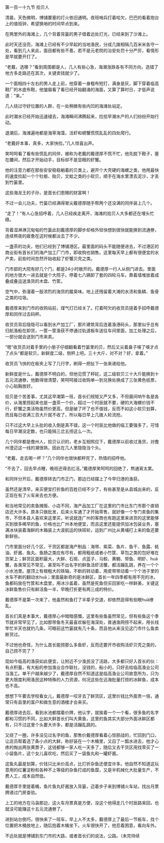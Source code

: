 

第一百一十九节 拾贝人

清晨，天色微明，博铺要塞的灯火依旧通明。夜班哨兵打着哈欠，巴巴的看着炮台上的值班钟，希望换哨的时间早点到来。

在两里外的海滩上，几个背着背篓的男子借着远处灯光，已经来到了沙滩上。

此时天还没亮，海滩上已经有不少早起的当地渔民，分成几拨相隔几百米米各守一处，看到几人来此，面目都有些不善。若不是元老院的治安处罚十分严厉，看情形是早就要开打了。

“老戴，选哪？”看到周围都是人，几人有些心急，海潮涨跌各有不同方向，选错了地方多走路还在其次，关键卖钱就少了。

一个面相四十左右的男人走上前，他穿着一身粗布短打，满身是灰，脚下穿着临高鞋厂的木底布鞋，他皱眉看了看已经开始翻涌的海面，又算了算时日，才低声说道：“来。”

几人绕过守好位置的人群，在一处稍微有些内凹的海滩处站定。

此时潮水已经开始迅速褪去，海滩瞬间沸腾起来，捡拾早潮水产的人们纷纷开始行动。

退潮后，海滩遍地都是海草海藻，活虾和螃蟹慌慌乱乱的四处爬行。

“老戴好本事，真多，大家快捡。”几人惊喜出声。

笑呵呵看了看有些慌乱的同伴，被称为老戴的戴德厚不慌不忙，他先脱下鞋子，塞在腰间，然后才开始动手，目标却不是显眼的虾蟹。

他的注意力都在那些安安稳稳躺着的贝类上，避开个大壳硬的海螺之类，他用最快的速度捡起一个个牡蛎、贻贝，文蛤之类的小软贝，顺手在海水里漂去泥沙，才丢到竹篓里。

这些海龙王的子孙，是首长们恩赐的财富啊！

不过一会儿功夫，竹篓已经满得冒尖戴德厚随手帮两个还没满的同伴装上几个。

“走了！”有人心急招呼着，几人已经疾走离开，海滩的拾贝人大多都还在埋头忙碌。

背着湿淋淋沉甸甸的竹篓此刻戴德厚的脚步却格外轻快想到很快就能换到流通劵，连续熬夜的疲惫在这时候都淡去了不少。

一盏茶的功夫，他们已经到了博铺港区。最里面的码头不能随便进去，不过港区的商业街有首长们的海产加工厂门市，即收购也销售。这里每天早上都有很便宜的水产卖，前些时间忽然开始收起了虾蟹贝壳之类。

门市部的大院有好几个门，都是24小时敞开的。戴德厚一行人从侧门进去。里面的地方很大一进去就是个大院子。停着七八辆卸了套的四轮马车。靠着墙堆放着成叠成叠运送渔货的木盘、竹筐。

空气中，弥漫着一股浓烈的海货的腥臭味。地上还残留着大滩的水渍和鱼鳞、鱼骨之类的垃圾。

戴德厚来到门市的收购站前，煤气灯已经关了。打着呵欠的收货员搓着手招呼戴德厚和同伴过去码秤。

收货员背后隐隐可以看到水产加工厂，那片建筑背后连着渔港码头，那里似乎总有归航渔船在卸货，一筐一筐渔获不停通过轨道板车送往车间里面，加工处理之后，一部分就会送到门市来卖。

“嗯”收货员对着手里的小册子仔细翻看着竹篓里的贝，然后又尖着鼻子嗅了嗅才点了点头“都是软贝，新鲜度二级，倒秤上吧。三十大斤，对不对？好，拿着。”

收货员飞快的在板夹上写了几行字，刷得一把扯下一张来递给他。

新鲜度是什么，戴德厚不明白的，但他见惯了秤砣，这二级软贝三十大斤能换到十五元流通劵，他数得很清楚，笑呵呵接过收购单—到兑换处换成了三张黄色纸票，小心贴胸放好。

拾贝是个苦差事，尤其这早潮第一班，首长们规矩又严又多，不但晨间响午各是各价，从海里捞起来也是一盏茶一个价，超过一个时辰就不要，硬的大海螺价钱不行，虾蟹之类活物虽然价更高，但是破了坏了也不值钱，反而不如这小软贝划算，而且每日收满三百大斤就不收了，所以每日早上几拨人轮流抢。

只不过这大早上头批的收入倒是真不错，这一个时辰比他做的临工要强多了，可惜每日早潮没定数，也只能隔三岔五捞这么一次。

几个同伴都是儋州人，拾贝认识的，老乡互相照应下，戴德厚以前收过渔货，对儋州澄迈这一线的潮很熟，因此在几人里隐隐当个头。

“老戴，走去喝一杯？”几个同伴也很快都秤完了，热情的招呼他。

“不去了，回去早点睡，晚班还得去扛活。”戴德厚笑呵呵的回绝了，熬通宵太累。

和同伴分开后，戴德厚转去门市正门，那边已经摆上了今早归港的渔获。

虽然还是清早，来买便宜打折鱼的百姓已经不少了，有些甚至是从县城出来的，反正现在有了火车来去也方便。

和当地常见的卖鱼摊贩、小店不同，海产品加工厂在这里的门市比东门市那个直销店还大许多。原本只做批发，后来火车通了才开始零售，就好像一个专门卖鱼的集市，不但本县人喜欢来这里买，听说就连广州的客商也有跑这里来进货的这里能够买到很多稀罕的鱼，价格也比广州本地便宜，而且这里还能提供加冰包装业务，塞满冰块装着海鲜的木箱装上大波航运的快班轮，运到广州比从黄埔打上来的鱼还要新鲜些。

门市里面分好几个区，干货区都是海产制品：海带、紫菜、鱼片、鱼干、鱼露、蚝油、虾酱、鱼丸、鱼肠之类应有尽有，都用粗纸或者小竹筐、草包之类的包好堆在货架上；鲜货区面积最大，大鲜、石斑、点蓝子、马鲛、黄鲷、带鱼、明虾、huā蟹，各类常见不常见，甚至叫不出名字的鲜鱼活虾活蟹，都活蹦乱跳，养在一个个小水池里。屋顶上有根粗大的铁轴，不断的转动着，用皮带带动着一个个池子里的水车不断的翻动水huā；里面最新奇的是冰鲜区，首长一年四季都有用不完的冰，鱼都码放在竹筐和木盘里，用冰沙盖着，虽然是死鱼但买回家吃一样鲜美，关键这冰鲜鱼售价只有鲜活鱼一半，早晚打折更有两三成的特价。

戴德厚不是第一次来了，他虽然和鱼打了半辈子交道，却依然逛得有些眼huā缭乱。

首长们真是本事大，戴德厚心中暗暗感慨，这里有些鱼虽然常见，但有些鱼这个季节就非常罕见了，比如那带鱼冬天最喜欢躲在海深处，普通渔网捞不起来，用长线竿忙半天也就钓几条，可眼前这竹篓就有几十条，而且他从来没见这门市什么鱼卖断货过。

不过他也奇怪，为什么首长能捞那么多鱼虾，反而还要开市收购活虾贝壳之类的，自己捞不完了？

现如今临高的渔获如此便宜，让附近不少渔民没了活路，大多都只好入首长的伙：有点积蓄，有大船的参加渔业合作联社，没钱的，船小的，只好去给临高渔业公司当渔工。单干户越来越少了，戴德厚自然不知道这是临高渔业公司故意所为，只为更大限度利用渔民这种特殊的人力资源，何况这些在远海批量打捞的冰鲜鱼，成本也不高。

想想下午要去学校看女儿，戴德厚一咬牙去了鲜货区，这里价钱比外面贵一倍，通常只有县里的富户和做生意的酒楼才会来买。

戴德厚进去后，看到水池都摆着价牌，他认字，就挨着一个一个看，很多鱼的名字都和习惯的不同，比如大鲜首长们叫大黄鱼，这里的鱼其实大部分外面冰鲜区都有，只不过这里个头要大许多，都是活蹦乱跳的。

又绕了一圈，许多没见过名字的鱼，那售价戴德厚看着心惊胆战的，忙回到门口，让店员帮着选了条小点的大鲜，称好装在一个木桶里，又舀了一瓢水进去，他才心疼的掏出两张黄票子，这钱都够一家人吃一天多了，随后又去干货区用找零买了一小袋鱼片，这个女儿喜欢吃，然后买了一袋鱼丸和一罐虾酱。

这鱼丸最是划算，价钱只比米价高点，比打折杂鱼还便宜许多。他自然不知道这玩意用的红薯淀粉和各种不上等级的杂鱼打成的鱼糜，又是半机械化大批量生产，不费人工，成本自然低。

戴德厚手里提着桶，鱼片鱼丸虾酱放入背篓，迈着步子来到博铺火车站，找出月票牌递过门房查验。

上工的地方在马袅那边，这火车月票真是方便，没这个他得走几个时辰路来回，也就没可能赚这十五元流通劵了。

进到站台倒巧，很快来了一班车，早上人不太多，戴德厚上了最后一节板车，找个位置把木桶放地上，随后抱着木桶坐下。火车很快开了，他忍着困意，看向车外。

不远处就是博铺到东门市的大路，或者首长们的说法，公路。（未完待续

